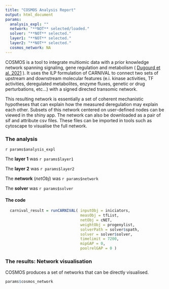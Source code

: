 ```yaml
---
title: "COSMOS Analysis Report"
output: html_document
params:
  analysis_expl: ""
  network: "**NOT** selected/loaded."
  solver: "**NOT** selected."
  layer1: "**NOT** selected."
  layer2: "**NOT** selected."
  cosmos_network: NA
---
```


COSMOS is a tool to integrate multiomic data with a prior knowledge network spanning signaling, gene regulation and metabolism ( [Dugourd et al. 2021](http://europepmc.org/abstract/MED/33502086) ). It uses the ILP formulation of CARNIVAL to connect two sets of upstream and downstream molecular features (e.i. kinase activities, TF activities, deregulated metabolites, enzyme fluxes, genetic or drug perturbations, etc…) with a signed directed transomic network. 

This resulting network is essentially a set of coherent mechanistic hypotheses that can explain how the measured deregulation may explain each other. Subsets of this network centered on user-defined nodes can be viewed in the shiny app. The network can also be downloaded as a pair of sif and attribute csv files. These files can be imported in tools such as cytoscape to visualise the full network.

### The analysis

`r params$analysis_expl`

The **layer 1** was `r params$layer1`

The **layer 2** was `r params$layer2`

The **network** (_netObj_) was `r params$network`

The **solver** was `r params$solver`

#### The code

```r
  carnival_result = runCARNIVAL( inputObj = iniciators,
                                 measObj = tfList, 
                                 netObj = cNET, 
                                 weightObj = progenylist, 
                                 solverPath = solver$spath, 
                                 solver = solver$solver,
                                 timelimit = 7200,
                                 mipGAP = 0,
                                 poolrelGAP = 0 )
```

### The results: Network visualisation

COSMOS produces a set of networks that can be directly visualised. 

```r
params$cosmos_network
```
